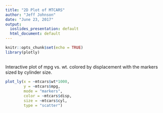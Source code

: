 ```yaml
---
title: "2D Plot of MTCARS"
author: "Jeff Johnson"
date: "June 23, 2017"
output:
  ioslides_presentation: default
  html_document: default
---
```


```r
knitr::opts_chunk$set(echo = TRUE)
library(plotly)
```

## 
Interactive plot of mpg vs. wt. colored by displacement  with the markers sized by cylinder size.


```r
plot_ly(x = ~mtcars$wt*1000, 
        y = ~mtcars$mpg,
        mode = "markers", 
        color = ~mtcars$disp,
        size = ~mtcars$cyl,
        type = "scatter") 

 

```
